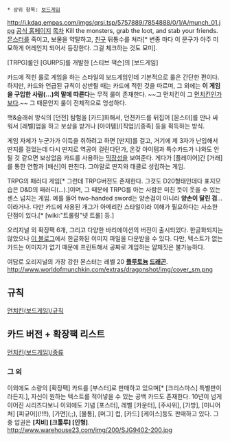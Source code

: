  * 상위 항목: [[보드게임]]
http://i.kdaq.empas.com/imgs/qrsi.tsp/5757889/7854888/0/1/A/munch_01.jpg
[http://www.worldofmunchkin.com/ 공식 홈페이지]
[[목차]]
Kill the monsters, grab the loot, and stab your friends.
[[몬스터]]를 죽이고, 보물을 약탈하고, [[친구]] 뒤통수를 쳐라[* 변종 마다 이 문구가 아주 미묘하게 어레인지 되어서 등장한다. 그걸 체크하는 것도 묘미].

[TRPG]룰인 [GURPS]를 개발한 [스티브 잭슨]의 [보드게임]

카드에 적힌 룰로 게임을 하는 스타일의 보드게임인데 기본적으로 룰은 간단한 편이다. 하지만, 카드와 언급된 규칙이 상반될 때는 카드에 적힌 것을 따르며, 그 외에는 '''이 게임을 구입한 사람(…)의 말에 따른다'''는 무적 룰이 존재한다. ~~그 먼치킨이 그 [[먼치킨]]인가보다.~~ 그 때문인지 룰이 전체적으로 엉성하다.

핵&슬래쉬 방식의 [던전] 탐험을 [카드]화해서, 던젼카드를 뒤집어 [몬스터]를 만나 싸워서 [레벨]업을 하고 보상을 받거나 [아이템]/[직업]/[종족] 등을 획득하는 방식.

게임 자체가 누군가가 이득을 취하려고 하면 [딴지]를 걸고, 거기에 제 3자가 난입해서 딴지를 걸었는데 다시 딴지로 역공이 걸린다던가, 온갖 아이템과 특수카드가 나와도 안될 것 같으면 보상없음 카드를 사용하는 [[막장]]성을 보여준다. 게다가 [플레이어]간 [거래]를 통한 연합과 [배신]이 판친다. 그야말로 딴지와 태클로 성립하는 게임.

TRPG의 패러디 게임[* 그런데 TRPG버전도 존재한다. 그것도 D20형태인데다 표지모습은 D&D의 패러디(…).]이며, 그 때문에 TRPG를 아는 사람은 미친 듯이 웃을 수 있는 센스 넘치는 게임. 예를 들어 two-handed sword는 양손검이 아니라 '''양손이 달린 검'''…이라거나. 다만 카드에 사용된 개그가 아메리칸 스타일이라 이해가 필요하다는 사소한 단점이 있다.[* [wiki:"트롤링"넷 트롤] 등.]

오리지널 외 확장팩 6개, 그리고 다양한 바리에이션의 버전이 출시되었다.
한글화되지는 않았으나 [http://leemigyo.tistory.com/ 이 블로그]에서 한글화된 이미지 파일을 다운받을 수 있다. 다만, 텍스트가 없는 카드는 이미지가 없기 때문에 프린트해서 공짜로 게임하는 얌체짓은 불가능하다.

여담로 오리지널의 가장 강한 몬스터는 레벨 20 '''[[플루토늄]] [[드래곤]]'''.
http://www.worldofmunchkin.com/extras/dragonshot/img/cover_sm.png
== 규칙 ==
[[먼치킨(보드게임)/규칙]]
== 카드 버전 + 확장팩 리스트 ==
[[먼치킨(보드게임)/종류]]
=== 그 외 ===
이외에도 소량의 [확장팩] 카드를 [부스터]로 판매하고 있으며[* [크리스마스] 특별판이라든지.], 자신이 원하는 텍스트를 적어넣을 수 있는 공백 카드도 존재한다.
10년이 넘게 이어진 시리즈다보니 이외에도 기념 [포스터], 레벨 [카운터], [주사위], [가방], [미니어쳐] [피규어](!!!!), [가면](;;), [물통], [머그] 컵, [카드] [케이스]등도 판매하고 있다. 그 중 압권은 '''[치비] [크툴루] [인형]'''.
http://www.warehouse23.com/img/200/SJG9402-200.jpg
